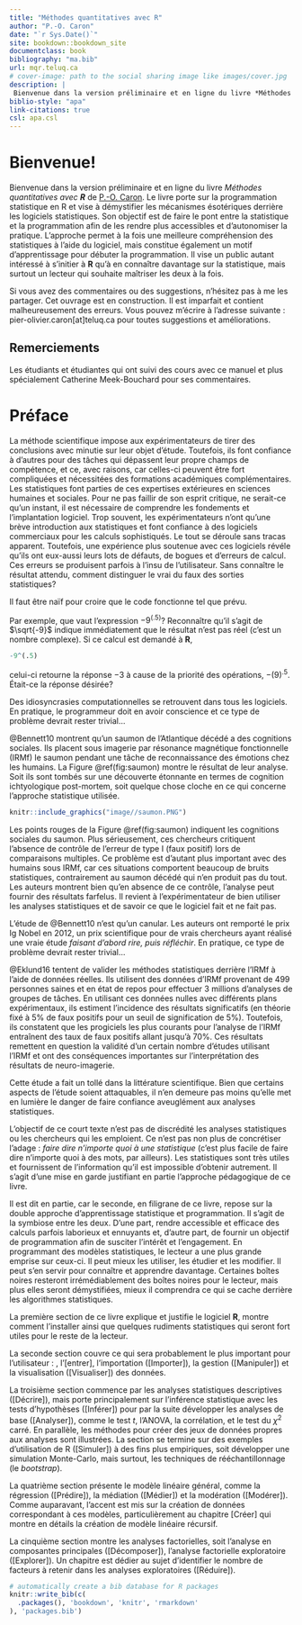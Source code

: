 ```yaml
--- 
title: "Méthodes quantitatives avec R"
author: "P.-O. Caron"
date: "`r Sys.Date()`"
site: bookdown::bookdown_site
documentclass: book
bibliography: "ma.bib"
url: mqr.teluq.ca
# cover-image: path to the social sharing image like images/cover.jpg
description: |
 Bienvenue dans la version préliminaire et en ligne du livre *Méthodes quantitatives avec ****R*** de [P.-O. Caron](https://www.teluq.ca/siteweb/univ/pcaron.html). Le livre démystifie les mécanismes ésotériques derrière les logiciels statistiques et démocratise la programmation statistique avec R. 
biblio-style: "apa"
link-citations: true
csl: apa.csl
---
```


# Bienvenue! {-}

Bienvenue dans la version préliminaire et en ligne du livre *Méthodes quantitatives avec ****R*** de [P.-O. Caron](https://www.teluq.ca/siteweb/univ/pcaron.html). Le livre porte sur la programmation statistique en R et vise à démystifier les mécanismes ésotériques derrière les logiciels statistiques. Son objectif est de faire le pont entre la statistique et la programmation afin de les rendre plus accessibles et d'autonomiser la pratique. L'approche permet à la fois une meilleure compréhension des statistiques à l'aide du logiciel, mais constitue également un motif d'apprentissage pour débuter la programmation. Il vise un public autant intéressé à s'initier à **R** qu'à en connaître davantage sur la statistique, mais surtout un lecteur qui souhaite maîtriser les deux à la fois.

Si vous avez des commentaires ou des suggestions, n'hésitez pas à me les partager. Cet ouvrage est en construction. Il est imparfait et contient malheureusement des erreurs. Vous pouvez m'écrire à l'adresse suivante : pier-olivier.caron[at]teluq.ca pour toutes suggestions et améliorations. 

## Remerciements {-}

Les étudiants et étudiantes qui ont suivi des cours avec ce manuel et plus spécialement Catherine Meek-Bouchard pour ses commentaires.

# Préface {-}

La méthode scientifique impose aux expérimentateurs de tirer des conclusions avec minutie sur leur objet d'étude. Toutefois, ils font confiance à d'autres pour des tâches qui dépassent leur propre champs de compétence, et ce, avec raisons, car celles-ci peuvent être fort compliquées et nécessitées des formations académiques complémentaires. Les statistiques font parties de ces expertises extérieures en sciences humaines et sociales. Pour ne pas faillir de son esprit critique, ne serait-ce qu'un instant, il est nécessaire de comprendre les fondements et l'implantation logiciel. Trop souvent, les expérimentateurs n'ont qu'une brève introduction aux statistiques et font confiance à des logiciels commerciaux pour les calculs sophistiqués. Le tout se déroule sans tracas apparent. Toutefois, une expérience plus soutenue avec ces logiciels révéle qu'ils ont eux-aussi leurs lots de défauts, de bogues et d'erreurs de calcul. Ces erreurs se produisent parfois à l'insu de l'utilisateur. Sans connaître le résultat attendu, comment distinguer le vrai du faux des sorties statistiques?

Il faut être naïf pour croire que le code fonctionne tel que prévu.

Par exemple, que vaut l'expression $-9^{(.5)}$? Reconnaître qu'il s'agit de $\sqrt{-9}$ indique immédiatement que le résultat n'est pas réel (c'est un nombre complexe). Si ce calcul est demandé à **R**,

```r
-9^(.5)
```
celui-ci retourne la réponse $-3$ à cause de la priorité des opérations, $-(9)^{.5}$. Était-ce la réponse désirée? 

Des idiosyncrasies computationnelles se retrouvent dans tous les logiciels. En pratique, le programmeur doit en avoir conscience et ce type de problème devrait rester trivial...
 
@Bennett10 montrent qu'un saumon de l’Atlantique décédé a des cognitions sociales. Ils placent sous imagerie par résonance magnétique fonctionnelle (IRMf) le saumon pendant une tâche de reconnaissance des émotions chez les humains. La Figure \@ref(fig:saumon) montre le résultat de leur analyse. Soit ils sont tombés sur une découverte étonnante en termes de cognition ichtyologique post-mortem, soit quelque chose cloche en ce qui concerne l'approche statistique utilisée.

```r
knitr::include_graphics("image//saumon.PNG")
```

Les points rouges de la Figure \@ref(fig:saumon) indiquent les cognitions sociales du saumon. Plus sérieusement, ces chercheurs critiquent l'absence de contrôle de l'erreur de type I (faux positif) lors de comparaisons multiples. Ce problème est d'autant plus important avec des humains sous IRMf, car ces situations comportent beaucoup de bruits statistiques, contrairement au saumon décédé qui n'en produit pas du tout. Les auteurs montrent bien qu'en absence de ce contrôle, l'analyse peut fournir des résultats farfelus. Il revient à l'expérimentateur de bien utiliser les analyses statistiques et de savoir ce que le logiciel fait et ne fait pas.

L'étude de @Bennett10 n'est qu'un canular. Les auteurs ont remporté le prix Ig Nobel en 2012, un prix scientifique pour de vrais chercheurs ayant réalisé une vraie étude *faisant d'abord rire, puis réfléchir*. En pratique, ce type de problème devrait rester trivial...

@Eklund16 tentent de valider les méthodes statistiques derrière l'IRMf à l'aide de données réelles. Ils utilisent des données d'IRMf provenant de 499 personnes saines et en état de repos pour effectuer 3 millions d'analyses de groupes de tâches. En utilisant ces données nulles avec différents plans expérimentaux, ils estiment l'incidence des résultats significatifs (en théorie fixé à 5% de faux positifs pour un seuil de signification de 5%). Toutefois, ils constatent que les progiciels les plus courants pour l'analyse de l'IRMf entraînent des taux de faux positifs allant jusqu'à 70%. Ces résultats remettent en question la validité d'un certain nombre d'études utilisant l'IRMf et ont des conséquences importantes sur l'interprétation des résultats de neuro-imagerie.

Cette étude a fait un tollé dans la littérature scientifique. Bien que certains aspects de l'étude soient attaquables, il n'en demeure pas moins qu'elle met en lumière le danger de faire confiance aveuglément aux analyses statistiques.

L'objectif de ce court texte n'est pas de discrédité les analyses statistiques ou les chercheurs qui les emploient. Ce n'est pas non plus de concrétiser l'adage : *faire dire n'importe quoi à une statistique* (c'est plus facile de faire dire n'importe quoi à des mots, par ailleurs). Les statistiques sont très utiles et fournissent de l'information qu'il est impossible d'obtenir autrement. Il s'agit d'une mise en garde justifiant en partie l'approche pédagogique de ce livre.

Il est dit en partie, car le seconde, en filigrane de ce livre, repose sur la double approche d'apprentissage statistique et programmation. Il s'agit de la symbiose entre les deux. D'une part, rendre accessible et efficace des calculs parfois laborieux et ennuyants et, d'autre part, de fournir un objectif de programmation afin de susciter l'intérêt et l'engagement. En programmant des modèles statistiques, le lecteur a une plus grande emprise sur ceux-ci. Il peut mieux les utiliser, les étudier et les modifier. Il peut s'en servir pour connaître et apprendre davantage. Certaines boîtes noires resteront irrémédiablement des boîtes noires pour le lecteur, mais plus elles seront démystifiées, mieux il comprendra ce qui se cache derrière les algorithmes statistiques.

La première section de ce livre explique et justifie le logiciel **R**, montre comment l'installer ainsi que quelques rudiments statistiques qui seront fort utiles pour le reste de la lecteur. 

La seconde section couvre ce qui sera probablement le plus important pour l'utilisateur : , l'[entrer], l'importation ([Importer]), la gestion ([Manipuler]) et la visualisation ([Visualiser]) des données.

La troisième section commence par les analyses statistiques descriptives ([Décrire]), mais porte principalement sur l'inférence statistique avec les tests d'hypothèses ([Inférer]) pour par la suite développer les analyses de base ([Analyser]), comme le test $t$, l'ANOVA, la corrélation, et le test du $\chi^2$ carré. En parallèle, les méthodes pour créer des jeux de données propres aux analyses sont illustrées. La section se termine sur des exemples d'utilisation de R ([Simuler]) à des fins plus empiriques, soit développer une simulation Monte-Carlo, mais surtout, les techniques de rééchantillonnage (le *bootstrap*).

La quatrième section présente le modèle linéaire général, comme la régression ([Prédire]), la médiation ([Médier]) et la modération ([Modérer]). Comme auparavant, l'accent est mis sur la création de données correspondant à ces modèles, particulièrement au chapitre [Créer] qui montre en détails la création de modèle linéaire récursif.

La cinquième section montre les analyses factorielles, soit l'analyse en composantes principales ([Décomposer]), l'analyse factorielle exploratoire ([Explorer]). Un chapitre est dédier au sujet d'identifier le nombre de facteurs à retenir dans les analyses exploratoires ([Réduire]).

```r
# automatically create a bib database for R packages
knitr::write_bib(c(
  .packages(), 'bookdown', 'knitr', 'rmarkdown'
), 'packages.bib')
```
